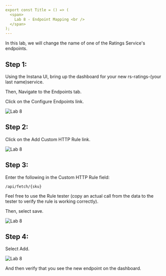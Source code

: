 ```yaml
---
export const Title = () => (
  <span>
    Lab 8 - Endpoint Mapping <br />
  </span>
);
---
```

In this lab, we will change the name of one of the Ratings Service's endpoints.

## Step 1:

Using the Instana UI, bring up the dashboard for your new rs-ratings-(your last name)service.

Then, Navigate to the Endpoints tab.

Click on the Configure Endpoints link.

![Lab 8](images/lab8.1.png)

## Step 2:

Click on the Add Custom HTTP Rule link.

![Lab 8](images/lab8.2.png)

## Step 3:

Enter the following in the Custom HTTP Rule field:

```
/api/fetch/{sku}
```

Feel free to use the Rule tester (copy an actual call from the data to the tester to verify the rule is working correctly).

Then, select save.

![Lab 8](images/lab8.3.png)

## Step 4:

Select Add.

![Lab 8](images/lab8.4.png)

And then verify that you see the new endpoint on the dashboard.
